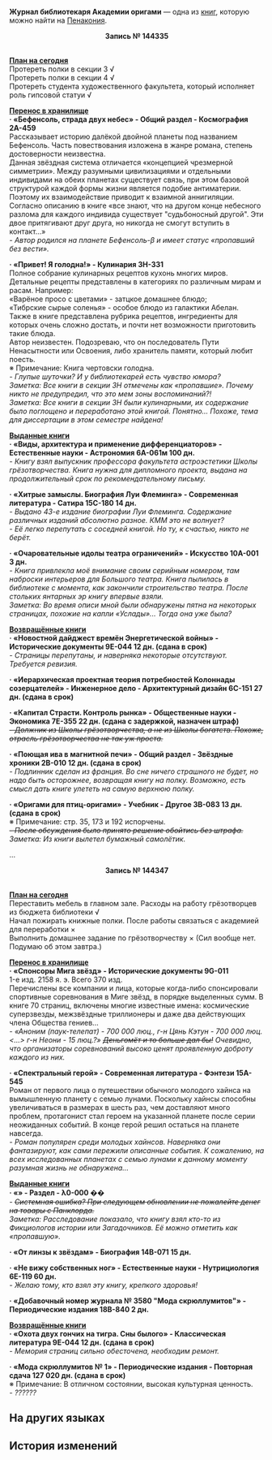 {{Книга Инфобокс
|id           = 404
|Название     = Журнал библиотекаря Академии оригами
|Изображение  = Item Penacony Readable 1.png
|Мир          = Пенакония
|Томов        = 1
|Автор        = <!--нужно добавить-->
|Описание     = Рабочий журнал библиотекаря. В нём записываются детали движения библиотечного фонда, а также значимые события в процессе работы.
|Том1         = {{tx}}
|Источник1    = {{tx|Отсутствует источник}}
|Персонажи    = 
|Фракции      = 
}}
'''Журнал библиотекаря Академии оригами''' — одна из [[Книги|книг]], которую можно найти на [[Пенакония]].
<!--
==Получение==
<gallery>
Книга НАЗВАНИЕ.png|НАЗВАНИЕ
Локация НАЗВАНИЕ.png|Расположение на карте. Ближайший пространственный якорь «[[НАЗВАНИЕ]]»
</gallery>
-->
<div align="center">'''Запись №&nbsp;144335'''</div><br />'''<u>План на сегодня</u>'''<br />
Протереть полки в секции 3 √<br />
Протереть полки в секции 4 √<br />
Протереть студента художественного факультета, который исполняет роль гипсовой статуи √

'''<u>Перенос в хранилище</u>'''<br />
'''· «Бефенсоль, страда двух небес» - Общий раздел - Космография 2А-459'''<br />
Рассказывает историю далёкой двойной планеты под названием Бефенсоль. Часть повествования изложена в жанре романа, степень достоверности неизвестна.<br />
Данная звёздная система отличается «концепцией чрезмерной симметрии». Между разумными цивилизациями и отдельными индивидами на обеих планетах существует связь, при этом базовой структурой каждой формы жизни является подобие антиматерии. Поэтому их взаимодействие приводит к взаимной аннигиляции.<br />
Согласно описанию в книге «все знают, что на другом конце небесного разлома для каждого индивида существует "судьбоносный другой". Эти двое притягивают друг друга, но никогда не смогут вступить в контакт...»<br />
''- Автор родился на планете Бефенсоль-β и имеет статус «пропавший без вести».''

'''· «Привет! Я голодна!» - Кулинария 3H-331'''<br />
Полное собрание кулинарных рецептов кухонь многих миров. Детальные рецепты представлены в категориях по различным мирам и расам. Например:<br />
«Варёное просо с цветами» - затцкое домашнее блюдо;<br />
«Тибрские сырые соленья» - особое блюдо из галактики Абелан.<br />
Также в книге представлена рубрика рецептов, ингредиенты для которых очень сложно достать, и почти нет возможности приготовить такие блюда.<br />
Автор неизвестен. Подозреваю, что он последователь Пути Ненасытности или Освоения, либо хранитель памяти, который любит поесть.<br />
※ Примечание: Книга чертовски голодна.<br />
''- Глупые шуточки? И у библиотекарей есть чувство юмора?<br />
Заметка: Все книги в секции 3H отмечены как «пропавшие». Почему никто не предупредил, что это мем зоны воспоминаний?!<br />
Заметка: Все книги в секции 3H были кулинарными, их содержание было поглощено и переработано этой книгой. Понятно... Похоже, тема для диссертации в этом семестре найдена!''

'''<u>Выданные книги</u>'''<br />
'''· «Виды, архитектура и применение дифференциаторов» - Естественные науки - Астрономия 6A-061м 100 дн.'''<br />
''- Книгу взял выпускник профессора факультета астроэстетики Школы грёзотворчества. Книга нужна для дипломного проекта, выдана на продолжительный срок по рекомендательному письму.''

'''· «Хитрые замыслы. Биография Луи Флеминга» - Современная литература - Сатира 15C-180 14 дн.'''<br />
''- Выдано 43-е издание биографии Луи Флеминга. Содержание различных изданий абсолютно разное. КММ это не волнует?<br />
- Её легко перепутать с соседней книгой. Но ту, к счастью, никто не берёт.''

'''· «Очаровательные идолы театра ограничений» - Искусство 10A-001 3 дн.'''<br />
''- Книга привлекла моё внимание своим серийным номером, там наброски интерьеров для Большого театра. Книга пылилась в библиотеке с момента, как закончили строительство театра. После стольких янтарных эр книгу впервые взяли.<br />
Заметка: Во время описи мной были обнаружены пятна на некоторых страницах, похожие на капли «Услады»... Тогда она уже была?''

'''<u>Возвращённые книги</u>'''<br />
'''· «Новостной дайджест времён Энергетической войны» - Исторические документы 9E-044 12 дн. (сдана в срок)'''<br />
''- Страницы перепутаны, и наверняка некоторые отсутствуют. Требуется ревизия.''

'''· «Иерархическая проектная теория потребностей Колоннады созерцателей» - Инженерное дело - Архитектурный дизайн 6C-151 27 дн. (сдана в срок)'''

'''· «Капитал Страсти. Контроль рынка» - Общественные науки - Экономика 7E-355 22 дн. (сдана с задержкой, назначен штраф)'''<br />
''<s>- Должник из Школы грёзотворчества, а не из Школы богатств. Похоже, отрасль грёзотворчества не так уж проста.</s>''

'''· «Поющая ива в магнитной печи» - Общий раздел - Звёздные хроники 2B-010 12 дн. (сдана в срок)'''<br />
''- Подлинник сделан из франция. Во сне ничего страшного не будет, но надо быть осторожнее, возвращая книгу на полку. Возможно, есть смысл дать книге улететь на самую верхнюю полку.''

'''· «Оригами для птиц-оригами» - Учебник - Другое 3B-083 13 дн. (сдана в срок)'''<br />
※ Примечание: стр. 35, 173 и 192 испорчены.<br />
''<s>- После обсуждения было принято решение обойтись без штрафа.</s><br />Заметка: Из книги вылетел бумажный самолётик.''

...

<div align="center">'''Запись №&nbsp;144347'''</div><br />'''<u>План на сегодня</u>'''<br />
Переставить мебель в главном зале. Расходы на работу грёзотворцев из бюджета библиотеки √<br />
Начал пожирать книжные полки. После работы связаться с академией для переработки &times;<br />
Выполнить домашнее задание по грёзотворчеству &times; (Сил вообще нет. Подумаю об этом завтра.)

'''<u>Перенос в хранилище</u>'''<br />
'''· «Спонсоры Мига звёзд» - Исторические документы 9G-011'''<br />
1-е изд. 2158 я. э. Всего 370 изд.<br />
Перечислены все компании и лица, которые когда-либо спонсировали спортивные соревнования в Миге звёзд, в порядке выделенных сумм. В книге 70 страниц, включены многие известные имена: космические суперзвезды, межзвёздные триллионеры и даже два действующих члена Общества гениев...<br />
''- «Аноним (паук-телепат) - 700 000 люц., г-н Цянь Кэтун - 700 000 люц. <...> г-н Неони - 15 люц.?» <s>Деньгомёт и то больше дал бы!</s> Очевидно, что организаторы соревнований высоко ценят проявленную доброту каждого из них.''

'''· «Спектральный герой» - Современная литература - Фэнтези 15A-545'''<br />
Роман от первого лица о путешествии обычного молодого хайнса на вымышленную планету с семью лунами. Поскольку хайнсы способны увеличиваться в размерах в шесть раз, чем доставляют много проблем, протагонист стал героем на указанной планете после серии неожиданных событий. В конце герой решил остаться на планете навсегда.<br />
''- Роман популярен среди молодых хайнсов. Наверняка они фантазируют, как сами пережили описанные события. К сожалению, на всех исследованных планетах с семью лунами к данному моменту разумная жизнь не обнаружена...''

'''<u>Выданные книги</u>'''<br />
'''· «» - Раздел - λ0-000 ��'''<br />
''- <s>Системная ошибка? При следующем обновлении не пожалейте денег на товары с Панклорда.</s><br />Заметка: Расследование показало, что книгу взял кто-то из Фикциологов истории или Загадочников. Её можно отметить как «пропавшую».''

'''· «От линзы к звёздам» - Биография 14B-071 15 дн.'''

'''· «Не вижу собственных ног» - Естественные науки - Нутрициология 6E-119 60 дн.'''<br />
''- Желаю тому, кто взял эту книгу, крепкого здоровья!''

'''· «Добавочный номер журнала №&nbsp;3580 "Мода скрюллумитов"» - Периодические издания 18B-840 2 дн.'''

'''<u>Возвращённые книги</u>'''<br />
'''· «Охота двух гончих на тигра. Сны былого» - Классическая литература 9E-044 12 дн. (сдана в срок)'''<br />
''- Мемория страниц сильно обесточена, необходим ремонт.''

'''· «Мода скрюллумитов №&nbsp;1» - Периодические издания - Повторная сдача 127 020 дн. (сдана в срок)'''<br />
※ Примечание: В отличном состоянии, высокая культурная ценность.<br />
''- ??????''



==На других языках==
{{На других языках
|en   = Paperfold University Librarian Diary
|zhs  = 折纸大学图书馆管理员日志
|zht  = 摺紙大學圖書館管理員日誌
|ja   = 折り紙大学図書館司書日誌
|ko   = 종이접기 아카데미 도서관 관리자 일지
|es   = Diario de la biblioteca de la Academia de Origami
|fr   = Journal du bibliothécaire de l'Université Origami
|ru   = Журнал библиотекаря Академии оригами
|th   = บันทึกบรรณารักษ์ - มหาวิทยาลัย Paperfold
|vi   = Nhật Ký Của Thủ Thư Học Viện Gấp Giấy
|de   = Tagebuch der Bibliothekarin der Origami-Akademie
|id   = Catatan Pengurus Perpustakaan Paperfold University
|pt   = Diário da Bibliotecária da Academia Dobradura
}}

==История изменений==
{{История изменений|2.7}}